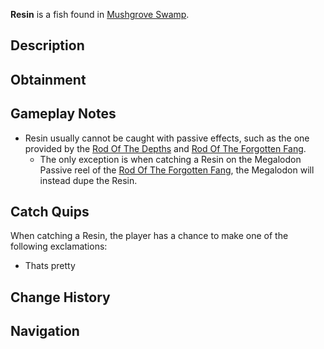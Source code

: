 {{FishInfobox
|image          = Resin.png
|rarity         = Secret
|sea            = First Sea
|location       = [[Mushgrove Swamp]]
|sublocation    = 
|sources        = Fishing Rod
|nopassive      = 1
|radar_location = 
|prog_speed     = -20
|xp             = 250
|weather        = 
|time           = 
|season         = 
|bait           = 
|base_weight    = 8
|base_value     = 800
|weight_range   = 5
|base_chance    = 0.05
|base_resil     = 100
}}
'''Resin''' is a {{Rarity|Secret}} fish found in [[Mushgrove Swamp]].

== Description ==
{{Description|Resin|Bestiary Entry}}

== Obtainment ==
{{Description|Its pretty|Bestiary Hint}}
{{Fish Availability|
Mushgrove Swamp
|top_rods      = 
Ethereal Prism Rod\1920.83\6774.86;
Leviathan's Fang Rod\1886.58\7964.09;
Seraphic Rod\1841.87\6924.25;
No-Life Rod\1790.21\7247.98;
Tempest Rod\1755.44\6871.46;
Resourceful Rod\1476.12\6755.26;
Destiny Rod\1691.43\6586.32;
Heaven's Rod\1514.88\6501.55;
Trident Rod\1473.37\7664.49;
Free Spirit Rod\1472.49\7628.69;
Training Rod\854.96\4775.58;
Flimsy Rod\952\5483.48;
Fischer's Rod\898.77\4531.67;
Rod Of The Forgotten Fang\1720.57\6838.09;
Challenger's Rod\1652.09\6858.25;
Rod Of The Depths\1548.69\6736.01;
Rod Of The Exalted One\1536.16\6717.03;
Zeus Rod\1500.32\6789.42;
Verdant Shear Rod\1472.67\6406.84;
Blazebringer Rod\1426.14\6828.76;
Depthseeker Rod\1345.87\5991.25;
Avalanche Rod\1218.23\5585.45;
Volcanic Rod\1170.69\6123.85;
Steady Rod\485.54\2020.91
|recommended   = Ethereal Prism Rod
}}

== Gameplay Notes ==
* Resin usually cannot be caught with passive effects, such as the one provided by the [[Rod Of The Depths]] and [[Rod Of The Forgotten Fang]].
** The only exception is when catching a Resin on the Megalodon Passive reel of the [[Rod Of The Forgotten Fang]], the Megalodon will instead dupe the Resin.

== Catch Quips ==
When catching a Resin, the player has a chance to make one of the following exclamations:
* Thats pretty

== Change History ==
{{Change History|{{subst:Current Version}}}}

== Navigation ==
{{Fish Navbox|Mushgrove Swamp}}